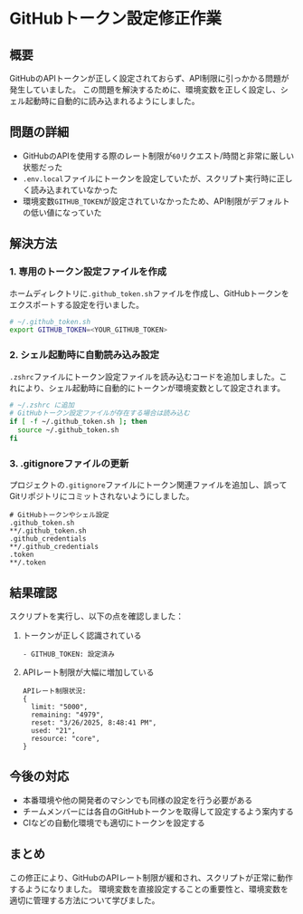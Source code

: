 # GitHubトークン設定修正作業

## 概要
GitHubのAPIトークンが正しく設定されておらず、API制限に引っかかる問題が発生していました。
この問題を解決するために、環境変数を正しく設定し、シェル起動時に自動的に読み込まれるようにしました。

## 問題の詳細
- GitHubのAPIを使用する際のレート制限が`60`リクエスト/時間と非常に厳しい状態だった
- `.env.local`ファイルにトークンを設定していたが、スクリプト実行時に正しく読み込まれていなかった
- 環境変数`GITHUB_TOKEN`が設定されていなかったため、API制限がデフォルトの低い値になっていた

## 解決方法

### 1. 専用のトークン設定ファイルを作成
ホームディレクトリに`.github_token.sh`ファイルを作成し、GitHubトークンをエクスポートする設定を行いました。

```bash
# ~/.github_token.sh
export GITHUB_TOKEN=<YOUR_GITHUB_TOKEN>
```

### 2. シェル起動時に自動読み込み設定
`.zshrc`ファイルにトークン設定ファイルを読み込むコードを追加しました。これにより、シェル起動時に自動的にトークンが環境変数として設定されます。

```bash
# ~/.zshrc に追加
# GitHubトークン設定ファイルが存在する場合は読み込む
if [ -f ~/.github_token.sh ]; then
  source ~/.github_token.sh
fi
```

### 3. .gitignoreファイルの更新
プロジェクトの`.gitignore`ファイルにトークン関連ファイルを追加し、誤ってGitリポジトリにコミットされないようにしました。

```gitignore
# GitHubトークンやシェル設定
.github_token.sh
**/.github_token.sh
.github_credentials
**/.github_credentials
.token
**/.token
```

## 結果確認
スクリプトを実行し、以下の点を確認しました：

1. トークンが正しく認識されている
   ```
   - GITHUB_TOKEN: 設定済み
   ```

2. APIレート制限が大幅に増加している
   ```
   APIレート制限状況:
   {
     limit: "5000",
     remaining: "4979",
     reset: "3/26/2025, 8:48:41 PM",
     used: "21",
     resource: "core",
   }
   ```

## 今後の対応
- 本番環境や他の開発者のマシンでも同様の設定を行う必要がある
- チームメンバーには各自のGitHubトークンを取得して設定するよう案内する
- CIなどの自動化環境でも適切にトークンを設定する

## まとめ
この修正により、GitHubのAPIレート制限が緩和され、スクリプトが正常に動作するようになりました。
環境変数を直接設定することの重要性と、環境変数を適切に管理する方法について学びました。
